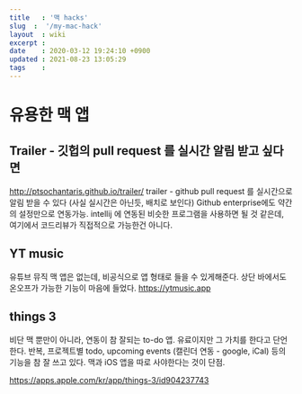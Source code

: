```yaml
---
title   : '맥 hacks' 
slug  :  '/my-mac-hack'
layout  : wiki 
excerpt : 
date    : 2020-03-12 19:24:10 +0900
updated : 2021-08-23 13:05:29
tags    : 
---
```


# 유용한 맥 앱

## Trailer - 깃헙의 pull request 를 실시간 알림 받고 싶다면
http://ptsochantaris.github.io/trailer/ 
trailer - github pull request 를 실시간으로 알림 받을 수 있다 (사실 실시간은 아닌듯, 배치로 보인다) Github enterprise에도 약간의 설정만으로 연동가능. intellij 에 연동된 비슷한 프로그램을 사용하면 될 것 같은데, 여기에서 코드리뷰가 직접적으로 가능한건 아니다.

## YT music 
유튜브 뮤직 맥 앱은 없는데, 비공식으로 앱 형태로 들을 수 있게해준다. 
상단 바에서도 온오프가 가능한 기능이 마음에 들었다. 
https://ytmusic.app

## things 3 
비단 맥 뿐만이 아니라, 연동이 참 잘되는 to-do 앱. 유료이지만 그 가치를 한다고 단언한다. 반복, 프로젝트별 todo, upcoming events (캘린더 연동 - google, iCal) 등의 기능을 참 잘 쓰고 있다. 맥과 iOS 앱을 따로 사야한다는 것이 단점. 

https://apps.apple.com/kr/app/things-3/id904237743
